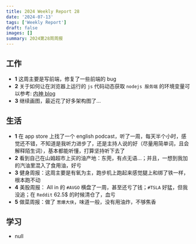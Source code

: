 ```yaml
---
title: 2024 Weekly Report 28
date: '2024-07-13'
tags: ['Weekly Report']
draft: false
images: []
summary: 2024第28周周报
---
```


<TOCInline toc={props.toc}/>

## 工作

- **1** 这周主要是写前端，修复了一些前端的 bug
- **2** 关于如何让在浏览器上运行的 `js` 代码动态获取 `nodejs 服务端` 的环境变量可以参考: [内神 blog](https://innei.in/posts/tech/nextjs-runtime-env-and-build-once-deploy-many)
- **3** 继续画图，最近花了好多架构图了...

## 生活

- **1** 在 app store 上找了一个 english podcast，听了一周，每天半个小时，感觉还不错，不知道是我听力进步了，还是主持人说的好（尽量用简单词，且会解释陌生词），基本都能听懂，打算坚持听下去了
- **2** 看到自己在山姆超市上买的油产地：东莞，有点无语...；并且，一想到我加的汽油里混入了食用油，好亏
- **3** 健身周报：这周主要是有氧为主，跑步机上跑起来感觉腿上和绑了铁一样，根本跑不动
- **4** 美股周报： All in 的 `#AVGO` 横盘了一周，甚至还亏了钱；`#TSLA` 好猛，但我没追；在 `Reddit` 62.5$ 的时候清仓了，血亏
- **5** 做菜周报：做了 `葱爆大侠`，味道一般，没有用油炸，不够焦香


## 学习

- null














